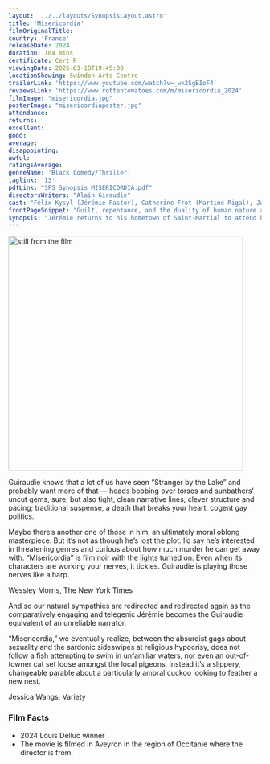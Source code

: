 ```yaml
---
layout: '../../layouts/SynopsisLayout.astro'
title: 'Misericordia'
filmOriginalTitle:
country: 'France'
releaseDate: 2024
duration: 104 mins
certificate: Cert R
viewingDate: 2026-03-18T19:45:00
locationShowing: Swindon Arts Centre
trailerLink: 'https://www.youtube.com/watch?v=_wk2SgBIoF4'
reviewsLink: 'https://www.rottentomatoes.com/m/misericordia_2024' 
filmImage: "misericordia.jpg"
posterImage: "misericordiaposter.jpg" 
attendance: 
returns: 
excellent: 
good: 
average: 
disappointing: 
awful: 
ratingsAverage: 
genreName: 'Black Comedy/Thriller'
taglink: '13'
pdfLink: "SFS_Synopsis_MISERICORDIA.pdf"
directorsWriters: "Alain Giraudie"
cast: "Félix Kysyl (Jérémie Pastor), Catherine Frot (Martine Rigal), Jacques Develay (abbé Griseul)"
frontPageSnippet: "Guilt, repentance, and the duality of human nature are at work."
synopsis: "Jérémie returns to his hometown of Saint-Martial to attend his former boss's funeral.  He stays for a few days with the widow Martine.  His presence angers her son Vincent which causes suspicion and conflict between the two men…" 
---
```


<Image src={filmImage} alt="still from the film " width="467" />

Guiraudie knows that a lot of us have seen “Stranger by the Lake” and probably want more of that — heads bobbing over torsos and sunbathers’ uncut gems, sure, but also tight, clean narrative lines; clever structure and pacing; traditional suspense, a death that breaks your heart, cogent gay politics. 

Maybe there’s another one of those in him, an ultimately moral oblong masterpiece. But it’s not as though he’s lost the plot. I’d say he’s interested in threatening genres and curious about how much murder he can get away with. “Misericordia” is film noir with the lights turned on. Even when its characters are working your nerves, it tickles. Guiraudie is playing those nerves like a harp.

<div class="review__author review__author--review1">
Wessley Morris, The New York Times
</div>

And so our natural sympathies are redirected and redirected again as the comparatively engaging and telegenic Jérémie becomes the Guiraudie equivalent of an unreliable narrator. 

“Misericordia,” we eventually realize, between the absurdist gags about sexuality and the sardonic sideswipes at religious hypocrisy, does not follow a fish attempting to swim in unfamiliar waters, nor even an out-of-towner cat set loose amongst the local pigeons. Instead it’s a slippery, changeable parable about a particularly amoral cuckoo looking to feather a new nest.

<div class="review__author">
Jessica Wangs, Variety
</div>

### Film Facts

- 2024 Louis Delluc winner
- The movie is filmed in Aveyron in the region of Occitanie where the director is from.
